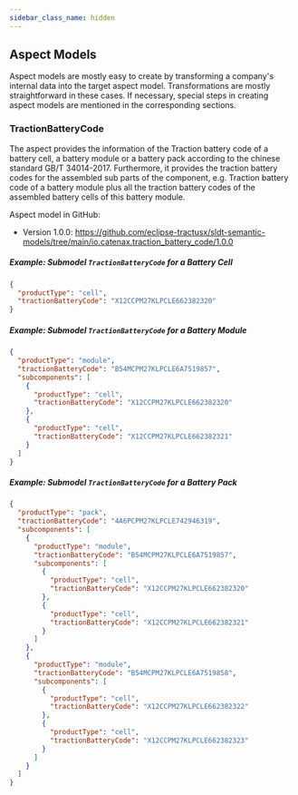 ```yaml
---
sidebar_class_name: hidden
---
```


<!---
This work is licensed under the CC-BY-4.0 (https://creativecommons.org/licenses/by/4.0/legalcode).

- SPDX-License-Identifier: CC-BY-4.0
- SPDX-FileCopyrightText: 2023 BASF SE
- SPDX-FileCopyrightText: 2023 Bayerische Motoren Werke Aktiengesellschaft (BMW AG)
- SPDX-FileCopyrightText: 2023 Fraunhofer-Gesellschaft zur Foerderung der angewandten Forschung e.V. (represented by Fraunhofer ISST & Fraunhofer IML)
- SPDX-FileCopyrightText: 2023 German Edge Cloud GmbH & Co. KG
- SPDX-FileCopyrightText: 2023 Mercedes Benz AG
- SPDX-FileCopyrightText: 2023 Robert Bosch Manufacturing Solutions GmbH
- SPDX-FileCopyrightText: 2023 SAP SE
- SPDX-FileCopyrightText: 2023 Siemens AG
- SPDX-FileCopyrightText: 2023 T-Systems International GmbH
- SPDX-FileCopyrightText: 2023 ZF Friedrichshafen AG
- SPDX-FileCopyrightText: 2023 Contributors to the Eclipse Foundation
- Source URL: https://github.com/eclipse-tractusx/eclipse-tractusx.github.io/tree/main/docs-kits/kits/Traceability%20Kit (latest version)
--->


## Aspect Models

Aspect models are mostly easy to create by transforming a company's internal data into the target aspect model. Transformations are mostly straightforward in these cases. If necessary, special steps in creating aspect models are mentioned in the corresponding sections.

<AspectModelOverview components={props.components} />

### TractionBatteryCode

The aspect provides the information of the Traction battery code of a battery cell, a battery module or a battery pack according to the chinese standard GB/T 34014-2017. Furthermore, it provides the traction battery codes for the assembled sub parts of the component, e.g.  Traction battery code of a battery module plus all the traction battery codes of the assembled battery cells of this battery module.

Aspect model in GitHub:
- Version 1.0.0: https://github.com/eclipse-tractusx/sldt-semantic-models/tree/main/io.catenax.traction_battery_code/1.0.0

##### Example: Submodel `TractionBatteryCode` for a Battery Cell

```json
{
  "productType": "cell",
  "tractionBatteryCode": "X12CCPM27KLPCLE662382320"
}
```

##### Example: Submodel `TractionBatteryCode` for a Battery Module

```json
{
  "productType": "module",
  "tractionBatteryCode": "B54MCPM27KLPCLE6A7519857",
  "subcomponents": [
    {
      "productType": "cell",
      "tractionBatteryCode": "X12CCPM27KLPCLE662382320"
    },
    {
      "productType": "cell",
      "tractionBatteryCode": "X12CCPM27KLPCLE662382321"
    }
  ]
}
```

##### Example: Submodel `TractionBatteryCode` for a Battery Pack

```json
{
  "productType": "pack",
  "tractionBatteryCode": "4A6PCPM27KLPCLE742946319",
  "subcomponents": [
    {
      "productType": "module",
      "tractionBatteryCode": "B54MCPM27KLPCLE6A7519857",
      "subcomponents": [
        {
          "productType": "cell",
          "tractionBatteryCode": "X12CCPM27KLPCLE662382320"
        },
        {
          "productType": "cell",
          "tractionBatteryCode": "X12CCPM27KLPCLE662382321"
        }
      ]
    },
    {
      "productType": "module",
      "tractionBatteryCode": "B54MCPM27KLPCLE6A7519858",
      "subcomponents": [
        {
          "productType": "cell",
          "tractionBatteryCode": "X12CCPM27KLPCLE662382322"
        },
        {
          "productType": "cell",
          "tractionBatteryCode": "X12CCPM27KLPCLE662382323"
        }
      ]
    }
  ]
}
```
